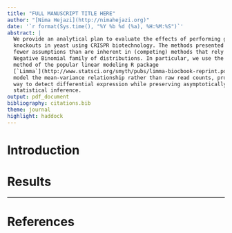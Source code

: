 ```yaml
---
title: "FULL MANUSCRIPT TITLE HERE"
author: "[Nima Hejazi](http://nimahejazi.org)"
date: '`r format(Sys.time(), "%Y %b %d (%a), %H:%M:%S")`'
abstract: |
  We provide an analytical plan to evaluate the effects of performing gene
  knockouts in yeast using CRISPR biotechnology. The methods presented rely on
  fewer assumptions than are inherent in (competing) methods that rely on the
  Negative Binomial family of distributions. In particular, we use the "voom"
  method of the popular linear modeling R package
  [`Limma`](http://www.statsci.org/smyth/pubs/limma-biocbook-reprint.pdf) to
  model the mean-variance relationship rather than raw read counts, providing a
  way to detect differential expression while preserving asymptotically correct
  statistical inference.
output: pdf_document
bibliography: citations.bib
theme: journal
highlight: haddock
---
```


# Introduction

# Results

---

\newpage

# References